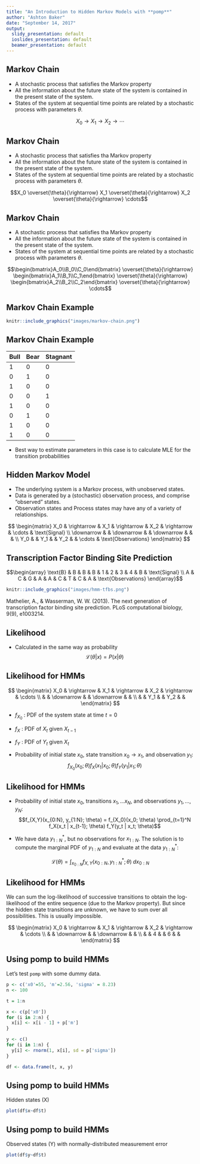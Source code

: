 ```yaml
---
title: "An Introduction to Hidden Markov Models with **pomp**"
author: "Ashton Baker"
date: "September 14, 2017"
output:
  slidy_presentation: default
  ioslides_presentation: default
  beamer_presentation: default
---
```


## Markov Chain
- A stochastic process that satisfies the Markov property
- All the information about the future state of the system is contained in the present state of the system.
- States of the system at sequential time points are related by a stochastic process with parameters $\theta$.

$$X_0 \rightarrow X_1 \rightarrow X_2 \rightarrow \cdots$$

## Markov Chain
- A stochastic process that satisfies tha Markov property
- All the information about the future state of the system is contained in the present state of the system.
- States of the system at sequential time points are related by a stochastic process with parameters $\theta$.

$$X_0 \overset{\theta}{\rightarrow} X_1 \overset{\theta}{\rightarrow} X_2 \overset{\theta}{\rightarrow} \cdots$$

## Markov Chain
- A stochastic process that satisfies tha Markov property
- All the information about the future state of the system is contained in the present state of the system.
- States of the system at sequential time points are related by a stochastic process with parameters $\theta$.

$$\begin{bmatrix}A_0\\B_0\\C_0\end{bmatrix} \overset{\theta}{\rightarrow} \begin{bmatrix}A_1\\B_1\\C_1\end{bmatrix} \overset{\theta}{\rightarrow} \begin{bmatrix}A_2\\B_2\\C_2\end{bmatrix} \overset{\theta}{\rightarrow} \cdots$$

## Markov Chain Example
```r
knitr::include_graphics("images/markov-chain.png")
```

## Markov Chain Example

Bull|Bear|Stagnant
----+----+--------
1   | 0  | 0
0   | 1  | 0
1   | 0  | 0
0   | 0  | 1
1   | 0  | 0
0   | 1  | 0
1   | 0  | 0
1   | 0  | 0

- Best way to estimate parameters in this case is to calculate MLE for the transition probabilities

## Hidden Markov Model
- The underlying system is a Markov process, with unobserved states.
- Data is generated by a (stochastic) observation process, and comprise "observed" states.
- Observation states and Process states may have any of a variety of relationships.

$$ \begin{matrix}
X_0        & \rightarrow & X_1        & \rightarrow & X_2        & \rightarrow & \cdots & \text{Signal}       \\
\downarrow &             & \downarrow &             & \downarrow &             &        &                     \\
Y_0        &             & Y_1        &             & Y_2        &             & \cdots & \text{Observations}
\end{matrix} $$

## Transcription Factor Binding Site Prediction

$$\begin{array}
\text{B} & B & B & B & 1 & 2 & 3 & 4 & B & \text{Signal} \\
A & C & G & A & A & C & T & C & A & \text{Observations}
\end{array}$$

```r
knitr::include_graphics("images/hmm-tfbs.png")
```
<footnote>Mathelier, A., & Wasserman, W. W. (2013). The next generation of transcription factor binding site prediction. PLoS computational biology, 9(9), e1003214.</footnote>

## Likelihood
- Calculated in the same way as probability
$$\mathcal{L}(\theta | x) = P(x | \theta)$$


## Likelihood for HMMs
$$ \begin{matrix}
X_0        & \rightarrow & X_1        & \rightarrow & X_2        & \rightarrow & \cdots        \\
           &             & \downarrow &             & \downarrow &             &               \\
           &             & Y_1        &             & Y_2        &             &
\end{matrix} $$

- $f_{X_0}$ : PDF of the system state at time $t=0$
- $f_{X}$ : PDF of $X_t$ given $X_{t-1}$
- $f_{Y}$ : PDF of $Y_t$ given $X_t$

- Probability of initial state $x_0$, state transition $x_0 \rightarrow x_1$, and observation $y_1$:
$$f_{X_0}(x_0; \theta) f_X(x_1 | x_0; \theta) f_Y(y_1 | x_1; \theta)$$

## Likelihood for HMMs
- Probability of initial state $x_0$, transitions $x_1, \ldots x_N$, and observations $y_1, \ldots, y_N$:
$$f_{X,Y}(x_{0:N}, y_{1:N}; \theta) = f_{X_0}(x_0; \theta) \prod_{t=1}^N f_X(x_t | x_{t-1}; \theta) f_Y(y_t | x_t; \theta)$$

- We have data $y_{1:N}^*$, but no observations for $x_{1:N}$. The solution is to compute the marginal PDF of $y_{1:N}$ and evaluate at the data $y_{1:N}^*$:

$$ \mathcal{L}(\theta) = \int_{x_{0:N}} f_{X,Y}(x_{0:N}, y_{1:N}^*; \theta) \; d x_{0:N}$$

## Likelihood for HMMs
We can sum the log-likelihood of successive transitions to obtain the log-likelihood of the entire sequence (due to the Markov property). But since the hidden state transitions are unknown, we have to sum over all possibilities. This is usually impossible.

$$ \begin{matrix}
X_0        & \rightarrow & X_1        & \rightarrow & X_2        & \rightarrow & \cdots        \\
           &             & \downarrow &             & \downarrow &             &               \\
           &             & 4          &             & 6       &             &
\end{matrix} $$

## Using **pomp** to build HMMs
Let's test `pomp` with some dummy data.
```r
p <- c('x0'=55, 'm'=2.56, 'sigma' = 8.23)
n <- 100

t = 1:n

x <- c(p['x0'])
for (i in 2:n) {
  x[i] <- x[i - 1] + p['m']
}

y <- c()
for (i in 1:n) {
  y[i] <- rnorm(1, x[i], sd = p['sigma'])
}

df <- data.frame(t, x, y)
```

## Using **pomp** to build HMMs
Hidden states (X)
```r
plot(df$x~df$t)
```

## Using **pomp** to build HMMs
Observed states (Y) with normally-distributed measurement error
```r
plot(df$y~df$t)
```